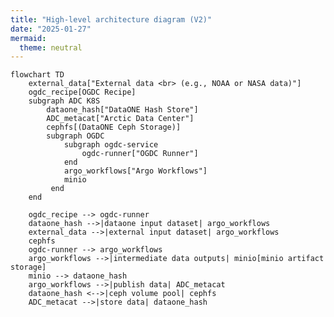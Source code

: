 ```yaml
---
title: "High-level architecture diagram (V2)"
date: "2025-01-27"
mermaid:
  theme: neutral
---
```


```mermaid
flowchart TD
    external_data["External data <br> (e.g., NOAA or NASA data)"]
    ogdc_recipe[OGDC Recipe]
    subgraph ADC K8S
        dataone_hash["DataONE Hash Store"]
        ADC_metacat["Arctic Data Center"]
        cephfs[(DataONE Ceph Storage)]
        subgraph OGDC
            subgraph ogdc-service
                ogdc-runner["OGDC Runner"]
            end
            argo_workflows["Argo Workflows"]
            minio
         end
    end

    ogdc_recipe --> ogdc-runner
    dataone_hash -->|dataone input dataset| argo_workflows
    external_data -->|external input dataset| argo_workflows
    cephfs
    ogdc-runner --> argo_workflows
    argo_workflows -->|intermediate data outputs| minio[minio artifact storage]
    minio --> dataone_hash
    argo_workflows -->|publish data| ADC_metacat
    dataone_hash <-->|ceph volume pool| cephfs
    ADC_metacat -->|store data| dataone_hash
```
